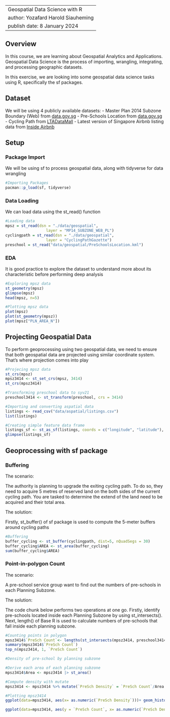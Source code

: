 ------------------------------------------------------------------------
Geospatial Data Science with R

author: Yozafard Harold Siauheming

publish date: 8 January 2024
------------------------------------------------------------------------

## Overview

In this course, we are learning about Geospatial Analytics and Applications. Geospatial Data Science is the process of importing, wrangling, integrating, and processing geographic datasets.

In this exercise, we are looking into some geospatial data science tasks using R, specifically the sf packages.

## Dataset

We will be using 4 publicly available datasets:
- Master Plan 2014 Subzone Boundary (Web) from [data.gov.sg](https://data.gov.sg/)
- Pre-Schools Location from [data.gov.sg](https://data.gov.sg/)
- Cycling Path from [LTADataMall](https://www.mytransport.sg/content/mytransport/home/dataMall.html)
- Latest version of Singapore Airbnb listing data from [Inside Airbnb](http://insideairbnb.com/get-the-data.html)

## Setup

### Package Import

We will be using sf to process geospatial data, along with tidyverse for data wrangling
```r
#Importing Packages
pacman::p_load(sf, tidyverse)
```

### Data Loading

We can load data using the st_read() function
```r
#Loading data
mpsz = st_read(dsn = "./data/geospatial", 
                  layer = "MP14_SUBZONE_WEB_PL")
cyclingpath = st_read(dsn = "./data/geospatial", 
                  layer = "CyclingPathGazette")
preschool = st_read("data/geospatial/PreSchoolsLocation.kml")

```

### EDA

It is good practice to explore the dataset to understand more about its characteristic before performing deep analysis
```r
#Exploring mpsz data
st_geometry(mpsz)
glimpse(mpsz)
head(mpsz, n=5)
```

```r
#Plotting mpsz data
plot(mpsz)
plot(st_geometry(mpsz))
plot(mpsz["PLN_AREA_N"])
```
## Projecting Geospatial Data
To perform geoprocessing using two geospatial data, we need to ensure that both geospatial data are projected using similar coordinate system. That's where projection comes into play

```r
#Projecing mpsz data
st_crs(mpsz)
mpsz3414 <- st_set_crs(mpsz, 3414)
st_crs(mpsz3414)
```

```r
#Transforming preschool data to syv21
preschool3414 <- st_transform(preschool, crs = 3414)
```

```r
#Importing and converting aspatial data
listings <- read_csv("data/aspatial/listings.csv")
list(listings)
```

```r
#Creating simple feature data frame
listings_sf <- st_as_sf(listings, coords = c("longitude", "latitude"), crs=4326) |> st_transform(crs = 3414)
glimpse(listings_sf)
```
## Geoprocessing with sf package

### Buffering

The scenario:

The authority is planning to upgrade the exiting cycling path. To do so, they need to acquire 5 metres of reserved land on the both sides of the current cycling path. You are tasked to determine the extend of the land need to be acquired and their total area.

The solution:

Firstly, st_buffer() of sf package is used to compute the 5-meter buffers around cycling paths

```r
#Buffering
buffer_cycling <- st_buffer(cyclingpath, dist=5, nQuadSegs = 30)
buffer_cycling$AREA <- st_area(buffer_cycling)
sum(buffer_cycling$AREA)
```
### Point-in-polygon Count
The scenario:

A pre-school service group want to find out the numbers of pre-schools in each Planning Subzone.

The solution:

The code chunk below performs two operations at one go. Firstly, identify pre-schools located inside each Planning Subzone by using st_intersects(). Next, length() of Base R is used to calculate numbers of pre-schools that fall inside each planning subzone.

```r
#Counting points in polygon
mpsz3414$`PreSch Count`<- lengths(st_intersects(mpsz3414, preschool3414))
summary(mpsz3414$`PreSch Count`)
top_n(mpsz3414, 1, `PreSch Count`)
```

```r
#Density of pre-school by planning subzone

#Derive each area of each planning subzone
mpsz3414$Area <- mpsz3414 |> st_area()

#Compute density with mutate
mpsz3414 <- mpsz3414 %>% mutate(`PreSch Density` = `PreSch Count`/Area * 1000000)

#Plotting mpsz3414
ggplot(data=mpsz3414, aes(x= as.numeric(`PreSch Density`)))+ geom_histogram(bins=20, color="black", fill="light blue") + labs(title = "Are pre-school even distributed in Singapore?", subtitle= "There are many planning sub-zones with a single pre-school, on the other hand, \nthere are two planning sub-zones with at least 20 pre-schools", x = "Pre-school density (per km sq)", y = "Frequency")

ggplot(data=mpsz3414, aes(y = `PreSch Count`, x= as.numeric(`PreSch Density`)))+ geom_point(color="black", fill="light blue") + xlim(0, 40) + ylim(0, 40) + labs(title = "", x = "Pre-school density (per km sq)", y = "Pre-school count")
```
